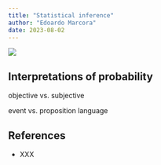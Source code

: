 ```yaml
---
title: "Statistical inference"
author: "Edoardo Marcora"
date: 2023-08-02
---
```


[![](/_images/xkcd_frequentists_vs_bayesians.png)](https://xkcd.com/1132/)

## Interpretations of probability

objective vs. subjective

event vs. proposition language

## References

-   XXX
